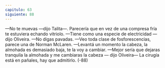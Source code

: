 ```yaml
---
capitulo: 63
siguiente: 88
---
```


—No te muevas —dijo Talita—. Parecería que en vez de una compresa fría te
estuviera echando vitriolo.
—Tiene como una especie de electricidad —dijo Oliveira.
—No digas pavadas.
—Veo toda clase de fosforescencias, parece una de Norman McLaren.
—Levantá un momento la cabeza, la almohada es demasiado baja, te la voy a
cambiar.
—Mejor sería que dejaras tranquila la almohada y me cambiaras la cabeza —
dijo Oliveira— La cirugía está en pañales, hay que admitirlo.
(-88)
